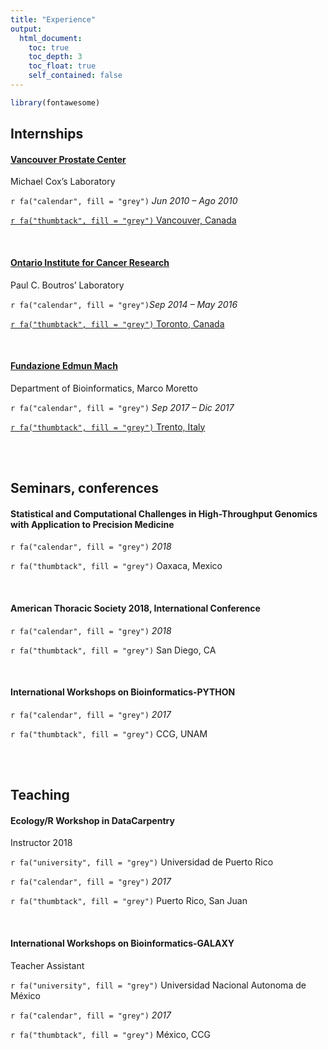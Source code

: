```yaml
---
title: "Experience"
output:
  html_document:
    toc: true
    toc_depth: 3
    toc_float: true
    self_contained: false
---
```

```r
library(fontawesome)
```


## 	Internships

#### [__Vancouver Prostate Center__](https://www.prostatecentre.com/)  

 Michael Cox's Laboratory
 
 `r fa("calendar", fill = "grey")` *Jun 2010 – Ago 2010*
 
 [`r fa("thumbtack", fill = "grey")` Vancouver, Canada](https://goo.gl/maps/9CuRJuufCQk)  

<br>  

#### [__Ontario Institute for Cancer Research__](https://oicr.on.ca/) 

 Paul C. Boutros' Laboratory 

 `r fa("calendar", fill = "grey")`*Sep 2014 – May 2016* 	
 
 [`r fa("thumbtack", fill = "grey")` Toronto, Canada](https://goo.gl/maps/JcXhPdafWg72)

<br> 

#### [__Fundazione Edmun Mach__](https://www.fmach.it/) 


Department of Bioinformatics, Marco Moretto

 `r fa("calendar", fill = "grey")` *Sep 2017 – Dic 2017*		
 
 [`r fa("thumbtack", fill = "grey")` Trento, Italy](https://goo.gl/maps/Hkd3gqxngS92)

<br><br>

## 	Seminars, conferences


#### Statistical and Computational Challenges in High-Throughput Genomics with Application to Precision Medicine
 `r fa("calendar", fill = "grey")` *2018*	
 
 `r fa("thumbtack", fill = "grey")`  Oaxaca, Mexico

<br>

#### American Thoracic Society 2018, International Conference
 `r fa("calendar", fill = "grey")` *2018*	
 
 `r fa("thumbtack", fill = "grey")`  San Diego, CA

<br>  

#### International Workshops on Bioinformatics-PYTHON
 `r fa("calendar", fill = "grey")` *2017*	
 
 `r fa("thumbtack", fill = "grey")`  CCG, UNAM

<br><br>

## Teaching

#### Ecology/R Workshop in DataCarpentry
Instructor 2018

 `r fa("university", fill = "grey")`  Universidad de Puerto Rico

 `r fa("calendar", fill = "grey")` *2017*	
 
 `r fa("thumbtack", fill = "grey")`  Puerto Rico, San Juan


<br>  

#### International Workshops on Bioinformatics-GALAXY
Teacher Assistant

 `r fa("university", fill = "grey")`  Universidad Nacional Autonoma de México

 `r fa("calendar", fill = "grey")` *2017*	
 
 `r fa("thumbtack", fill = "grey")`  México, CCG




